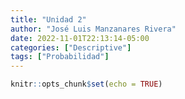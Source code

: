 ```yaml
---
title: "Unidad 2"
author: "José Luis Manzanares Rivera"
date: 2022-11-01T22:13:14-05:00
categories: ["Descriptive"]
tags: ["Probabilidad"]
---
```


```r
knitr::opts_chunk$set(echo = TRUE)
```



